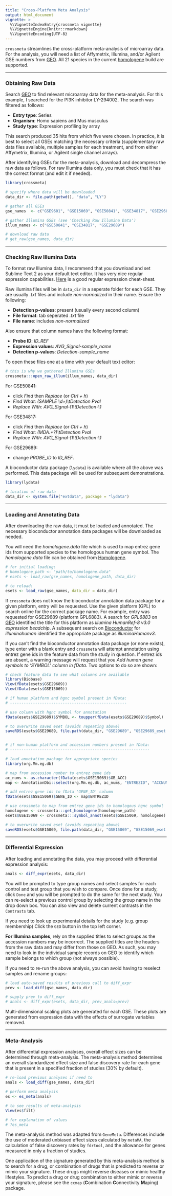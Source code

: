```yaml
---
title: "Cross-Platform Meta Analysis"
output: html_document
vignette: >
  %\VignetteIndexEntry{crossmeta vignette}
  %\VignetteEngine{knitr::rmarkdown}
  %\VignetteEncoding{UTF-8}  
---
```


`crossmeta` streamlines the cross-platform meta-analysis of 
microarray data. For the analysis, you will need a list of Affymetrix, Illumina,
and/or Agilent GSE numbers from [GEO](http://www.ncbi.nlm.nih.gov/geo/). All 21
species in the current [homologene](http://1.usa.gov/1TGoIy7) build are supported.

-----------------

### Obtaining Raw Data

Search [GEO](http://www.ncbi.nlm.nih.gov/geo/) to find relevant microarray 
data for the meta-analysis. For this example, I searched for the PI3K 
inhibitor LY-294002. The search was filtered as follows:

* **Entry type**: Series
* **Organism**: Homo sapiens and Mus musculus
* **Study type**: Expression profiling by array

This search produced 35 hits from which five were chosen. In practice, it is 
best to select all GSEs matching the necessary criteria (supplementary raw data
files available, multiple samples for each treatment, and from either Affymetrix,
Illumina, or Agilent single channel arrays).

After identifying GSEs for the meta-analysis, download and decompress the raw
data as follows. For raw Illumina data only, you must check that it has the 
correct format (and edit it if needed).
  
```r
library(crossmeta)

# specify where data will be downloaded
data_dir <- file.path(getwd(), "data", "LY")

# gather all GSEs
gse_names  <- c("GSE9601", "GSE15069", "GSE50841", "GSE34817", "GSE29689")

# gather Illumina GSEs (see 'Checking Raw Illumina Data')
illum_names <- c("GSE50841", "GSE34817", "GSE29689")

# download raw data
# get_raw(gse_names, data_dir)
```

-----------------

### Checking Raw Illumina Data

To format raw Illumina data, I recommend that you download and set Sublime Text 
2 as your default text editor. It has very nice regular expression capabilities.
[Here](https://www.cheatography.com/davechild/cheat-sheets/regular-expressions/)
is a good regular expression cheat-sheat.

Raw illumina files will be in `data_dir` in a seperate folder for each GSE. They
are usually _.txt_ files and include _non-normalized_ in their name. Ensure the
following:

* __Detection p-values__: present (usually every second column)
* __File format__: tab seperated _.txt_ file 
* __File name__: includes _non-normalized_

Also ensure that column names have the following format:

* __Probe ID__: _ID_REF_
* __Expression values__: _AVG_Signal-sample_name_
* __Detection p-values__: _Detection-sample_name_



To open these files one at a time with your default text editor:

```r
# this is why we gathered Illumina GSEs
crossmeta:::open_raw_illum(illum_names, data_dir)
```


For GSE50841:

* click _Find_ then _Replace_ (or _Ctrl + h_)
* _Find What_: _(SAMPLE \\d+)\\tDetection Pval_
* _Replace With_: _AVG_Signal-\\1\\tDetection-\\1_


For GSE34817:

* click _Find_ then _Replace_ (or _Ctrl + h_)
* _Find What_: _(MDA.+?)\\tDetection Pval_
* _Replace With_: _AVG_Signal-\\1\\tDetection-\\1_

For GSE29689:

* change _PROBE\_ID_ to _ID\_REF_.

A bioconductor data package (`lydata`) is available where all the above was 
performed. This data package will be used for subsequent demonstrations.

```r
library(lydata)

# location of raw data
data_dir <- system.file("extdata", package = "lydata")
```

-----------------

### Loading and Annotating Data

After downloading the raw data, it must be loaded and annotated. The necessary 
bioconductor annotation data packages will be downloaded as needed. 

You will need the _homologene.data_ file which is used to map entrez gene ids 
from supported species to the homologous human gene symbol. The _homologene.data_
file can be obtained from [Homologene](http://1.usa.gov/240COzR).


```r
# for initial loading:
# homologene_path <- "path/to/homologene.data"
# esets <- load_raw(gse_names, homologene_path, data_dir)

# to reload:
esets <- load_raw(gse_names, data_dir = data_dir)
```


If `crossmeta` does not know the bioconductor annotation data package for a given
platform, entry will be requested. Use the given platform (GPL) to search online
for the correct package name. For example, entry was requested for GSE29689 
(platform GPL6883). A search for _GPL6883_ on [GEO](http://www.ncbi.nlm.nih.gov/geo/) identified the title for this platform as _Illumina HumanRef-8 v3.0 expression beadchip_.
A subsequent search on [Bioconductor](https://bioconductor.org/) for 
_illuminahuman_ identified the appropriate package as _illuminaHumanv3_.

If you can't find the bioconductor annotation data package (or none exists), type
enter with a blank entry and `crossmeta` will attempt annotation using entrez 
gene ids in the feature data from the study in question. If entrez ids are absent,
a warning message will request that you _Add human gene symbols to 'SYMBOL' 
column in fData._ Two options to do so are shown:

```r
# check feature data to see what columns are available
library(Biobase)
View(fData(esets$GSE29689))
View(fData(esets$GSE15069))

# if human platform and hgnc symbol present in fData:
# ---------------------------------------------------

# use column with hgnc symbol for annotation
fData(esets$GSE29689)$SYMBOL <- toupper(fData(esets$GSE29689)$Symbol)

# to overwrite saved eset (avoids repeating above)
saveRDS(esets$GSE29689, file.path(data_dir, "GSE29689", "GSE29689_eset.rds"))


# if non-human platform and accession numbers present in fData:
# -------------------------------------------------------------

# load annotation package for appropriate species
library(org.Mm.eg.db)

# map from accession number to entrez gene ids
ac_nums <- as.character(fData(esets$GSE15069)$GB_ACC)
map <- AnnotationDbi::select(org.Mm.eg.db, ac_nums, "ENTREZID", "ACCNUM")

# add entrez gene ids to fData 'GENE_ID' column
fData(esets$GSE15069)$GENE_ID <- map$ENTREZID

# use crossmeta to map from entrez gene ids to homologous hgnc symbol
homologene <- crossmeta:::get_homologene(homologene_path)
esets$GSE15069 <- crossmeta:::symbol_annot(esets$GSE15069, homologene)

# to overwrite saved eset (avoids repeating above)
saveRDS(esets$GSE15069, file.path(data_dir, "GSE15069", "GSE15069_eset.rds"))
```

-----------------

### Differential Expression

After loading and annotating the data, you may proceed with differential
expression analysis:

```r
anals <- diff_expr(esets, data_dir)
```

You will be prompted to type group names and select samples for each control and
test group that you wish to compare. Once done for a study, click `Done` and you
will be prompted to do the same for the next study. You can re-select a previous
control group by selecting the group name in the drop down box. You can also 
view and delete current contrasts in the `Contrasts` tab.

If you need to look up experimental details for the study (e.g. group membership)
Click the `GEO` button in the top left corner.

**For Illumina samples**, rely on the supplied titles to select groups as the
accession numbers may be incorrect. The supplied titles are the headers from 
the raw data and may differ from those on GEO. As such, you may need to look in 
the individual sample records on GEO to identify which sample belongs to which
group (not always possible).

If you need to re-run the above analysis, you can avoid having to reselect 
samples and rename groups:

```r
# load auto-saved results of previous call to diff_expr
prev <- load_diff(gse_names, data_dir)

# supply prev to diff_expr
# anals <- diff_expr(esets, data_dir, prev_anals=prev)
```

Multi-dimensional scaling plots are generated for each GSE. These plots are 
generated from expression data with the effects of surrogate variables removed.

-----------------

### Meta-Analysis

After differential expression analyses, overall effect sizes can be determined
through meta-analysis. The meta-analysis method determines an overall
standardized effect size and false discovery rate for each gene that is present 
in a specified fraction of studies (30% by default). 

```r
# re-load previous analyses if need to
anals <- load_diff(gse_names, data_dir)

# perform meta analysis
es <- es_meta(anals)

# to see results of meta-analysis
View(es$filt)

# for explanation of values
# ?es_meta
```

The meta-analysis method was adapted from `GeneMeta`. Differences include the
use of moderated unbiased effect sizes calculated by `metaMA`, the calculation 
of false discovery rates by `fdrtool`, and the allowance for genes measured in 
only a fraction of studies.

One application of the signature generated by this meta-analysis method is to 
search for a drug, or combination of drugs that is predicted to reverse or mimic
your signature. These drugs might reverse diseases or mimic healthy lifestyles. 
To predict a drug or drug combination to either mimic or reverse your signature,
please see the `ccmap` (**C**ombination **C**onnectivity **M**aping) package.
